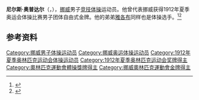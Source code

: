 {{NoteTA|G1=Sports}}
'''尼尔斯·奥普达尔'''（{{lang-no|Nils Opdahl}}，{{bd|1882年|11月16日|1951年|12月28日}}），[[挪威|挪威]]男子[[竞技体操|竞技体操]]运动员。他曾代表挪威获得1912年夏季奥运会体操比赛男子团体自由式金牌。他的弟弟[[雅各布·奥普达尔|雅各布]]同样也是体操选手。<ref>{{Cite web|title=Nils OPDAHL|url=https://www.olympic.org/nils-opdahl|accessdate=2021-03-30|work=International Olympic Committee|archive-date=2020-08-12|archive-url=https://web.archive.org/web/20200812160810/https://www.olympic.org/nils-opdahl|dead-url=no}}</ref><ref>{{cite web|url=https://www.olympedia.org/athletes/30831|title=Nils Opdahl|work=Olympedia|accessdate=2021-03-31|archive-date=2021-04-16|archive-url=https://web.archive.org/web/20210416160524/https://www.olympedia.org/athletes/30831|dead-url=no}}</ref>

== 参考资料 ==
{{reflist}}

{{Authority control}}
{{DEFAULTSORT:Opdahl, Nils}}
[[Category:挪威男子体操运动员|Category:挪威男子体操运动员]]
[[Category:挪威奥运体操运动员|Category:挪威奥运体操运动员]]
[[Category:1912年夏季奥林匹克运动会体操运动员|Category:1912年夏季奥林匹克运动会体操运动员]]
[[Category:1912年夏季奥林匹克运动会奖牌得主|Category:1912年夏季奥林匹克运动会奖牌得主]]
[[Category:奧林匹克運動會體操獎牌得主|Category:奧林匹克運動會體操獎牌得主]]
[[Category:挪威奧林匹克運動會金牌得主|Category:挪威奧林匹克運動會金牌得主]]